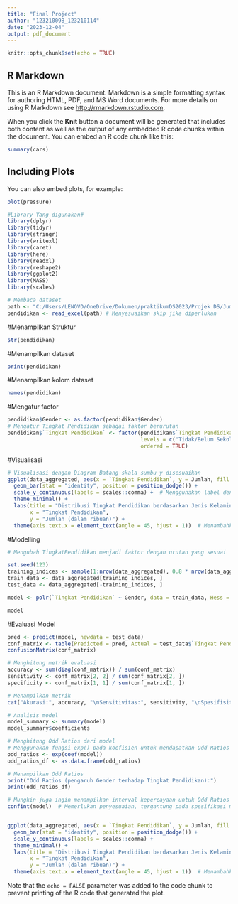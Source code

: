---
title: "Final Project"
author: "123210098_123210114"
date: "2023-12-04"
output: pdf_document
---

```{r setup, include=FALSE}
knitr::opts_chunk$set(echo = TRUE)
```

## R Markdown

This is an R Markdown document. Markdown is a simple formatting syntax for authoring HTML, PDF, and MS Word documents. For more details on using R Markdown see <http://rmarkdown.rstudio.com>.

When you click the **Knit** button a document will be generated that includes both content as well as the output of any embedded R code chunks within the document. You can embed an R code chunk like this:

```{r cars}
summary(cars)
```



## Including Plots

You can also embed plots, for example:

```{r pressure, echo=FALSE}
plot(pressure)
```

```{r}
#Library Yang digunakan#
library(dplyr)
library(tidyr)
library(stringr)
library(writexl)
library(caret)
library(here)
library(readxl)
library(reshape2)
library(ggplot2)
library(MASS)
library(scales)
```

```{r}

# Membaca dataset
path <- "C:/Users/LENOVO/OneDrive/Dokumen/praktikumDS2023/Projek DS/JumlahPendudukBerdasarkanPendidikanPerKabBersihFinal.xlsx"
pendidikan <- read_excel(path) # Menyesuaikan skip jika diperlukan


```

#Menampilkan Struktur
```{r}
str(pendidikan)
```
#Menampilkan dataset
```{r}
print(pendidikan)
```
#Menampilkan kolom dataset
```{r}
names(pendidikan)
```
#Mengatur factor
```{r}
pendidikan$Gender <- as.factor(pendidikan$Gender)
# Mengatur Tingkat Pendidikan sebagai faktor berurutan
pendidikan$`Tingkat Pendidikan` <- factor(pendidikan$`Tingkat Pendidikan`, 
                                          levels = c("Tidak/Belum Sekolah", "Belum Tamat SD/Sederajat", "Tamat SD/Sederajat", "SLTP/Sederajat", "SLTA/Sederajat", "Diploma I/II", "Akademi/Diploma III/Sarjana Muda", "Diploma IV/Strata I", "Strata II", "Strata III"), 
                                          ordered = TRUE)


```

#Visualisasi

```{r}
# Visualisasi dengan Diagram Batang skala sumbu y disesuaikan
ggplot(data_aggregated, aes(x = `Tingkat Pendidikan`, y = Jumlah, fill = Gender)) +
  geom_bar(stat = "identity", position = position_dodge()) +
  scale_y_continuous(labels = scales::comma) +  # Menggunakan label dengan pemisah ribuan
  theme_minimal() +
  labs(title = "Distribusi Tingkat Pendidikan berdasarkan Jenis Kelamin",
       x = "Tingkat Pendidikan",
       y = "Jumlah (dalam ribuan)") +
  theme(axis.text.x = element_text(angle = 45, hjust = 1))  # Menambahkan elemen tema untuk memiringkan teks sumbu x

```

#Modelling
```{r}
# Mengubah TingkatPendidikan menjadi faktor dengan urutan yang sesuai

set.seed(123)
training_indices <- sample(1:nrow(data_aggregated), 0.8 * nrow(data_aggregated))
train_data <- data_aggregated[training_indices, ]
test_data <- data_aggregated[-training_indices, ]

model <- polr(`Tingkat Pendidikan` ~ Gender, data = train_data, Hess = TRUE, weights = train_data$Jumlah)

model

```

#Evaluasi Model
```{r}
pred <- predict(model, newdata = test_data)
conf_matrix <- table(Predicted = pred, Actual = test_data$`Tingkat Pendidikan`)
confusionMatrix(conf_matrix)

# Menghitung metrik evaluasi
accuracy <- sum(diag(conf_matrix)) / sum(conf_matrix)
sensitivity <- conf_matrix[2, 2] / sum(conf_matrix[2, ])
specificity <- conf_matrix[1, 1] / sum(conf_matrix[1, ])

# Menampilkan metrik
cat("Akurasi:", accuracy, "\nSensitivitas:", sensitivity, "\nSpesifisitas:", specificity, "\n")

# Analisis model
model_summary <- summary(model)
model_summary$coefficients

# Menghitung Odd Ratios dari model
# Menggunakan fungsi exp() pada koefisien untuk mendapatkan Odd Ratios
odd_ratios <- exp(coef(model))
odd_ratios_df <- as.data.frame(odd_ratios)

# Menampilkan Odd Ratios
print("Odd Ratios (pengaruh Gender terhadap Tingkat Pendidikan):")
print(odd_ratios_df)

# Mungkin juga ingin menampilkan interval kepercayaan untuk Odd Ratios
confint(model)  # Memerlukan penyesuaian, tergantung pada spesifikasi model Anda



```

```{r}
ggplot(data_aggregated, aes(x = `Tingkat Pendidikan`, y = Jumlah, fill = Gender)) +
  geom_bar(stat = "identity", position = position_dodge()) +
  scale_y_continuous(labels = scales::comma) +
  theme_minimal() +
  labs(title = "Distribusi Tingkat Pendidikan berdasarkan Jenis Kelamin",
       x = "Tingkat Pendidikan",
       y = "Jumlah (dalam ribuan)") +
  theme(axis.text.x = element_text(angle = 45, hjust = 1))  # Menambahkan elemen tema untuk memiringkan teks sumbu x


```

Note that the `echo = FALSE` parameter was added to the code chunk to prevent printing of the R code that generated the plot.
